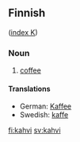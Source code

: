==Finnish==
([[Wiktionary:Finnish_index_k|index K]])

===Noun===

# [[coffee]]

====Translations====

*German: [[Kaffee]]
*Swedish: [[kaffe]]

[[fi:kahvi]] [[sv:kahvi]]
